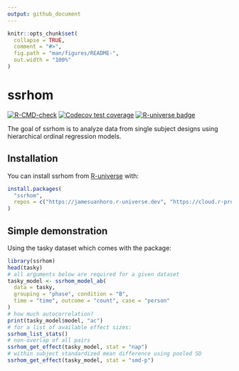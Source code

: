 ```yaml
---
output: github_document
---
```


<!-- README.md is generated from README.Rmd. Please edit that file -->

```r
knitr::opts_chunk$set(
  collapse = TRUE,
  comment = "#>",
  fig.path = "man/figures/README-",
  out.width = "100%"
)
```

# ssrhom

<!-- badges: start -->
[![R-CMD-check](https://github.com/jamesuanhoro/ssrhom/actions/workflows/R-CMD-check.yaml/badge.svg)](https://github.com/jamesuanhoro/ssrhom/actions/workflows/R-CMD-check.yaml)
[![Codecov test coverage](https://codecov.io/gh/jamesuanhoro/ssrhom/branch/main/graph/badge.svg)](https://app.codecov.io/gh/jamesuanhoro/ssrhom?branch=main)
[![R-universe badge](https://jamesuanhoro.r-universe.dev/badges/ssrhom)](https://jamesuanhoro.r-universe.dev/ssrhom)
<!-- badges: end -->

The goal of ssrhom is to analyze data from single subject designs using hierarchical ordinal regression models.

## Installation

You can install ssrhom from [R-universe](https://r-universe.dev/) with:

```r
install.packages(
  "ssrhom",
  repos = c("https://jamesuanhoro.r-universe.dev", "https://cloud.r-project.org")
)
```

## Simple demonstration

Using the tasky dataset which comes with the package:

```r
library(ssrhom)
head(tasky)
# all arguments below are required for a given dataset
tasky_model <- ssrhom_model_ab(
  data = tasky,
  grouping = "phase", condition = "B",
  time = "time", outcome = "count", case = "person"
)
# how much autocorrelation?
print(tasky_model$model, "ac")
# for a list of available effect sizes:
ssrhom_list_stats()
# non-overlap of all pairs
ssrhom_get_effect(tasky_model, stat = "nap")
# within subject standardized mean difference using pooled SD
ssrhom_get_effect(tasky_model, stat = "smd-p")
```
